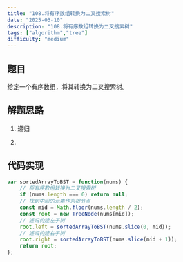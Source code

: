 ```yaml
---
title: "108.将有序数组转换为二叉搜索树"
date: "2025-03-10"
description: "108.将有序数组转换为二叉搜索树"
tags: ["algorithm","tree"]
difficulty: "medium"
---
```


## 题目

给定一个有序数组，将其转换为二叉搜索树。



## 解题思路

1. 递归

2. 


## 代码实现

```javascript
var sortedArrayToBST = function(nums) {
    // 将有序数组转换为二叉搜索树
    if (nums.length === 0) return null;
    // 找到中间的元素作为根节点
    const mid = Math.floor(nums.length / 2);
    const root = new TreeNode(nums[mid]);
    // 递归构建左子树
    root.left = sortedArrayToBST(nums.slice(0, mid));
    // 递归构建右子树
    root.right = sortedArrayToBST(nums.slice(mid + 1));
    return root;
};


```

